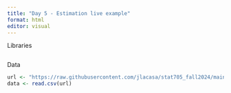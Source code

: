 ```yaml
---
title: "Day 5 - Estimation live example"
format: html
editor: visual
---
```


Libraries
```r

```

Data
```r
url <- "https://raw.githubusercontent.com/jlacasa/stat705_fall2024/main/classes/data/lotus_hw1.csv"
data <- read.csv(url)
```

